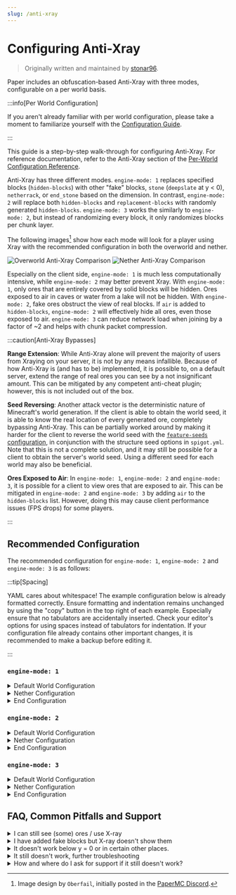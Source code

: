 ```yaml
---
slug: /anti-xray
---
```


# Configuring Anti-Xray

> Originally written and maintained by [stonar96](https://github.com/stonar96).

Paper includes an obfuscation-based Anti-Xray with three modes, configurable on a per world basis.

:::info[Per World Configuration]

If you aren't already familiar with per world configuration, please take a moment to familiarize
yourself with the [Configuration Guide](configuration.md).

:::

This guide is a step-by-step walk-through for configuring Anti-Xray. For reference documentation,
refer to the Anti-Xray section of the
[Per-World Configuration Reference](../reference/world-configuration.md#anti-xray).

Anti-Xray has three different modes. `engine-mode: 1` replaces specified blocks (`hidden-blocks`) with
other "fake" blocks, `stone` (`deepslate` at y < 0), `netherrack`, or `end_stone` based on the
dimension. In contrast, `engine-mode: 2` will replace both `hidden-blocks` and `replacement-blocks`
with randomly generated `hidden-blocks`. `engine-mode: 3` works the similarly to `engine-mode: 2`, but instead of randomizing every block, it only randomizes blocks per chunk layer.

The following images[^1] show how each mode will look for a player using Xray with the recommended
configuration in both the overworld and nether.

[^1]:
    Image design by `Oberfail`, initially posted in the
    [PaperMC Discord](https://discord.gg/papermc).

![Overworld Anti-Xray Comparison](assets/anti-xray-overworld.png)
![Nether Anti-Xray Comparison](assets/anti-xray-nether.png)

Especially on the client side, `engine-mode: 1` is much less computationally intensive, while
`engine-mode: 2` may better prevent Xray. With `engine-mode: 1`, only ores that are entirely covered
by solid blocks will be hidden. Ores exposed to air in caves or water from a lake will not be
hidden. With `engine-mode: 2`, fake ores obstruct the view of real blocks. If `air` is added to
`hidden-blocks`, `engine-mode: 2` will effectively hide all ores, even those exposed to air. `engine-mode: 3` can reduce network load when joining by a factor of ~2 and helps with chunk packet compression.

:::caution[Anti-Xray Bypasses]

**Range Extension**: While Anti-Xray alone will prevent the majority of users from Xraying on your
server, it is not by any means infallible. Because of how Anti-Xray is (and has to be) implemented,
it is possible to, on a default server, extend the range of real ores you can see by a not
insignificant amount. This can be mitigated by any competent anti-cheat plugin; however, this is not
included out of the box.

**Seed Reversing**: Another attack vector is the deterministic nature of Minecraft's world
generation. If the client is able to obtain the world seed, it is able to know the real location of
every generated ore, completely bypassing Anti-Xray. This can be partially worked around by making
it harder for the client to reverse the world seed with the
[`feature-seeds` configuration](../reference/world-configuration.md#feature-seeds), in conjunction
with the structure seed options in `spigot.yml`. Note that this is not a complete solution, and it
may still be possible for a client to obtain the server's world seed. Using a different seed for
each world may also be beneficial.

**Ores Exposed to Air**: In `engine-mode: 1`, `engine-mode: 2` and `engine-mode: 3`, it is possible for a client
to view ores that are exposed to air. This can be mitigated in `engine-mode: 2` and `engine-mode: 3` by adding `air` to
the `hidden-blocks` list. However, doing this may cause client performance issues (FPS drops) for
some players.

:::

## Recommended Configuration

The recommended configuration for `engine-mode: 1`, `engine-mode: 2` and `engine-mode: 3` is as follows:

:::tip[Spacing]

YAML cares about whitespace! The example configuration below is already formatted correctly. Ensure
formatting and indentation remains unchanged by using the "copy" button in the top right of each
example. Especially ensure that no tabulators are accidentally inserted. Check your editor's options
for using spaces instead of tabulators for indentation. If your configuration file already contains
other important changes, it is recommended to make a backup before editing it.

:::

### `engine-mode: 1`

<details>
  <summary>Default World Configuration</summary>

Replace the existing `anticheat.anti-xray` block in `paper-world-defaults.yml` with the following:

{/* prettier-ignore */}
```yaml title="paper-world-defaults.yml"
anticheat:
  anti-xray:
    enabled: true
    engine-mode: 1
    hidden-blocks:
    # There's no chance to hide dungeon chests as they are entirely surrounded by air, but buried treasures will be hidden.
    - chest
    - coal_ore
    - deepslate_coal_ore
    - copper_ore
    - deepslate_copper_ore
    - raw_copper_block
    - diamond_ore
    - deepslate_diamond_ore
    - emerald_ore
    - deepslate_emerald_ore
    - gold_ore
    - deepslate_gold_ore
    - iron_ore
    - deepslate_iron_ore
    - raw_iron_block
    - lapis_ore
    - deepslate_lapis_ore
    - redstone_ore
    - deepslate_redstone_ore
    lava-obscures: false
    # As of 1.18 some ores are generated much higher.
    # Please adjust the max-block-height setting at your own discretion.
    # https://minecraft.fandom.com/wiki/Ore might be helpful.
    max-block-height: 64
    # The replacement-blocks list is not used in engine-mode: 1. Changing this will have no effect.
    replacement-blocks: []
    update-radius: 2
    use-permission: false

```

</details>

<details>
  <summary>Nether Configuration</summary>

Copy and paste into your `paper-world.yml` within your nether world folder. See the
[Configuration Guide](configuration.md) for more information.

{/* prettier-ignore */}
```yml title="world_nether/paper-world.yml"
anticheat:
  anti-xray:
    enabled: true
    engine-mode: 1
    hidden-blocks:
    - ancient_debris
    - nether_gold_ore
    - nether_quartz_ore
    lava-obscures: false
    max-block-height: 128
    # The replacement-blocks list is not used in engine-mode: 1. Changing this will have no effect.
    replacement-blocks: []
    update-radius: 2
    use-permission: false

```

</details>

<details>
  <summary>End Configuration</summary>

Copy and paste into your `paper-world.yml` within your end world folder. See the
[Configuration Guide](configuration.md) for more information.

{/* prettier-ignore */}
```yml title="world_the_end/paper-world.yml"
anticheat:
  anti-xray:
    enabled: false

```

</details>

### `engine-mode: 2`

<details>
  <summary>Default World Configuration</summary>

Replace the existing `anticheat.anti-xray` block in `paper-world-defaults.yml` with the following:

{/* prettier-ignore */}
```yaml title="paper-world-defaults.yml"
anticheat:
  anti-xray:
    enabled: true
    engine-mode: 2
    hidden-blocks:
    # You can add air here such that many holes are generated.
    # This works well against cave finders but may cause client FPS drops for all players.
    - air
    - copper_ore
    - deepslate_copper_ore
    - raw_copper_block
    - diamond_ore
    - deepslate_diamond_ore
    - gold_ore
    - deepslate_gold_ore
    - iron_ore
    - deepslate_iron_ore
    - raw_iron_block
    - lapis_ore
    - deepslate_lapis_ore
    - redstone_ore
    - deepslate_redstone_ore
    lava-obscures: false
    # As of 1.18 some ores are generated much higher.
    # Please adjust the max-block-height setting at your own discretion.
    # https://minecraft.fandom.com/wiki/Ore might be helpful.
    max-block-height: 64
    replacement-blocks:
    # Chest is a tile entity and can't be added to hidden-blocks in engine-mode: 2.
    # But adding chest here will hide buried treasures, if max-block-height is increased.
    - chest
    - amethyst_block
    - andesite
    - budding_amethyst
    - calcite
    - coal_ore
    - deepslate_coal_ore
    - deepslate
    - diorite
    - dirt
    - emerald_ore
    - deepslate_emerald_ore
    - granite
    - gravel
    - oak_planks
    - smooth_basalt
    - stone
    - tuff
    update-radius: 2
    use-permission: false

```

</details>

<details>
  <summary>Nether Configuration</summary>

Copy and paste into your `paper-world.yml` within your nether world folder. See the
[Configuration Guide](configuration.md) for more information.

{/* prettier-ignore */}
```yml title="world_nether/paper-world.yml"
anticheat:
  anti-xray:
    enabled: true
    engine-mode: 2
    hidden-blocks:
    # See note about air and possible client performance issues above.
    - air
    - ancient_debris
    - bone_block
    - glowstone
    - magma_block
    - nether_bricks
    - nether_gold_ore
    - nether_quartz_ore
    - polished_blackstone_bricks
    lava-obscures: false
    max-block-height: 128
    replacement-blocks:
    - basalt
    - blackstone
    - gravel
    - netherrack
    - soul_sand
    - soul_soil
    update-radius: 2
    use-permission: false

```

</details>

<details>
  <summary>End Configuration</summary>

Copy and paste into your `paper-world.yml` within your end world folder. See the
[Configuration Guide](configuration.md) for more information.

{/* prettier-ignore */}
```yml title="world_the_end/paper-world.yml"
anticheat:
  anti-xray:
    enabled: false

```
</details>


### `engine-mode: 3`

<details>
  <summary>Default World Configuration</summary>

Replace the existing `anticheat.anti-xray` block in `paper-world-defaults.yml` with the following:

{/* prettier-ignore */}
```yaml title="paper-world-defaults.yml"
anticheat:
  anti-xray:
    enabled: true
    engine-mode: 3
    hidden-blocks:
    # You can add air here such that many holes are generated.
    # This works well against cave finders but may cause client FPS drops for all players.
    - air
    - copper_ore
    - deepslate_copper_ore
    - raw_copper_block
    - diamond_ore
    - deepslate_diamond_ore
    - gold_ore
    - deepslate_gold_ore
    - iron_ore
    - deepslate_iron_ore
    - raw_iron_block
    - lapis_ore
    - deepslate_lapis_ore
    - redstone_ore
    - deepslate_redstone_ore
    lava-obscures: false
    # As of 1.18 some ores are generated much higher.
    # Please adjust the max-block-height setting at your own discretion.
    # https://minecraft.fandom.com/wiki/Ore might be helpful.
    max-block-height: 64
    replacement-blocks:
    # Chest is a tile entity and can't be added to hidden-blocks in engine-mode: 2.
    # But adding chest here will hide buried treasures, if max-block-height is increased.
    - chest
    - amethyst_block
    - andesite
    - budding_amethyst
    - calcite
    - coal_ore
    - deepslate_coal_ore
    - deepslate
    - diorite
    - dirt
    - emerald_ore
    - deepslate_emerald_ore
    - granite
    - gravel
    - oak_planks
    - smooth_basalt
    - stone
    - tuff
    update-radius: 2
    use-permission: false

```

</details>

<details>
  <summary>Nether Configuration</summary>

Copy and paste into your `paper-world.yml` within your nether world folder. See the
[Configuration Guide](configuration.md) for more information.

{/* prettier-ignore */}
```yml title="world_nether/paper-world.yml"
anticheat:
  anti-xray:
    enabled: true
    engine-mode: 3
    hidden-blocks:
    # See note about air and possible client performance issues above.
    - air
    - ancient_debris
    - bone_block
    - glowstone
    - magma_block
    - nether_bricks
    - nether_gold_ore
    - nether_quartz_ore
    - polished_blackstone_bricks
    lava-obscures: false
    max-block-height: 128
    replacement-blocks:
    - basalt
    - blackstone
    - gravel
    - netherrack
    - soul_sand
    - soul_soil
    update-radius: 2
    use-permission: false

```

</details>

<details>
  <summary>End Configuration</summary>

Copy and paste into your `paper-world.yml` within your end world folder. See the
[Configuration Guide](configuration.md) for more information.

{/* prettier-ignore */}
```yml title="world_the_end/paper-world.yml"
anticheat:
  anti-xray:
    enabled: false

```
    
</details>

## FAQ, Common Pitfalls and Support

<details>
  <summary>I can still see (some) ores / use X-ray</summary>

As described above, there are several reasons why you might still see (some) ores even though you
have enabled Anti-Xray:

* The ores are above the configured `max-block-height` value.
* Anti-Xray cannot hide ores exposed to air or other transparent blocks (in caves for example). In
  principle this is also the case for `engine-mode: 2` and `engine-mode: 3`, however, usually the fake ores obstruct the
  view of real blocks. Hiding those exposed ores too requires additional plugins.
* The `use-permission` option is enabled and you have the Anti-Xray bypass permission or you have
  operator status.
* The block type is missing in the configured block lists. This can be the result of using an
  outdated configuration file.

</details>

<details>
  <summary>I have added fake blocks but X-ray doesn't show them</summary>

If you use `engine-mode: 2` or `engine-mode: 3` and you have added fake blocks to the `hidden-blocks` list but you can't
see them in-game using X-ray, this can have the following reasons:

* The added block types are tile entities. Anti-Xray can hide (replace) tile entities (such as
  chests), provided that they are not exposed to air or other transparent blocks. However, Anti-Xray
  can't place tile entities as fake blocks into the chunk.
* The block is disabled in your client's X-ray mod or not shown by your X-ray resource pack.

</details>

<details>
  <summary>It doesn't work below y = 0 or in certain other places.</summary>

* Your configuration file is probably outdated and missing important blocks in the
  `replacement-blocks` list, such as `deepslate` or biome-specific blocks, such as `basalt`. You
  might also want to check if the `hidden-blocks` list includes all important ores and their
  `deepslate` variants.
* If it doesn't work above a certain y-level, check your `max-block-height` setting.

</details>

<details>
  <summary>It still doesn't work, further troubleshooting</summary>

* Make sure to always restart your server after making changes to the Anti-Xray configuration.
  Changes won't be applied automatically.
* Do not use the `/reload` command. To apply Anti-Xray configuration changes a restart is required.
* After restarting the server, verify that the configuration is applied correctly by inspecting the
  config sections with timings or spark.

</details>

<details>
  <summary>How and where do I ask for support if it still doesn't work?</summary>

If the above bullet points don't solve your problem or if you have further questions about
Anti-Xray, please don't hesitate to ask us on the [PaperMC Discord](https://discord.gg/papermc)
using the #paper-help channel. Please try to provide as much detail as possible about your problem.
"It doesn't work" isn't very helpful when asking for support. Describe what you want to achieve,
what you have tried, what you expect and what you observe. Ideally include a timings or spark link
and a picture what you observe in-game.

</details>
